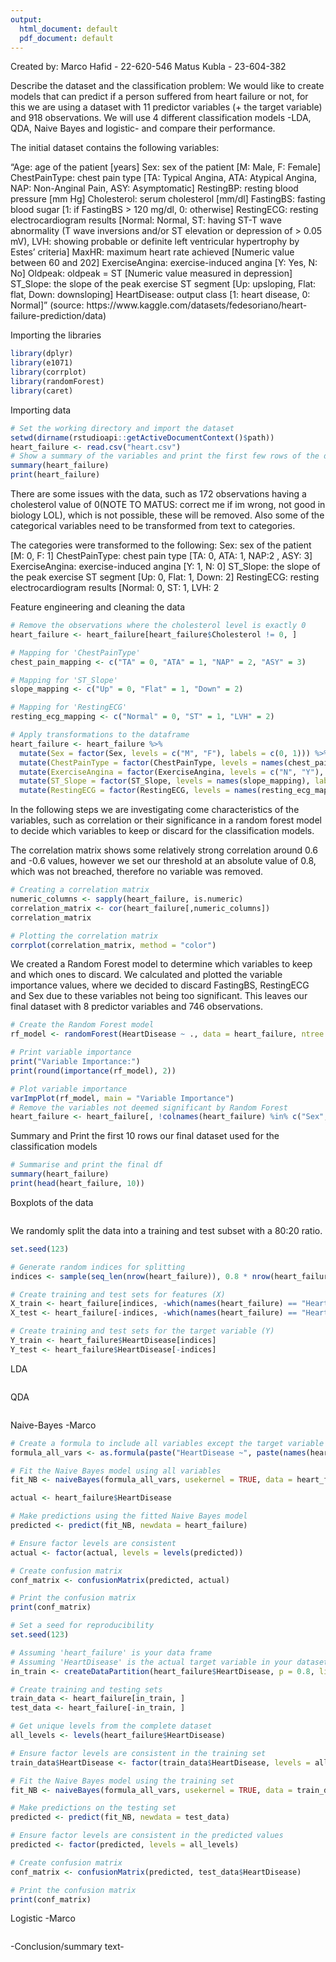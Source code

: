 ```yaml
---
output:
  html_document: default
  pdf_document: default
---
```

Created by: 
Marco Hafid - 22-620-546
Matus Kubla - 23-604-382

Describe the dataset and the classification problem:
We would like to create models that can predict if a person suffered from heart failure or not, for this we are using a dataset with 11 predictor variables (+ the target variable) and 918 observations.
We will use 4 different classification models -LDA, QDA, Naive Bayes and logistic- and compare their performance.

The initial dataset contains the following variables:

"Age: age of the patient [years]
Sex: sex of the patient [M: Male, F: Female]
ChestPainType: chest pain type [TA: Typical Angina, ATA: Atypical Angina, NAP: Non-Anginal Pain, ASY: Asymptomatic]
RestingBP: resting blood pressure [mm Hg]
Cholesterol: serum cholesterol [mm/dl]
FastingBS: fasting blood sugar [1: if FastingBS > 120 mg/dl, 0: otherwise]
RestingECG: resting electrocardiogram results [Normal: Normal, ST: having ST-T wave abnormality (T wave inversions and/or ST elevation or depression of > 0.05 mV), LVH: showing probable or definite left ventricular hypertrophy by Estes' criteria]
MaxHR: maximum heart rate achieved [Numeric value between 60 and 202]
ExerciseAngina: exercise-induced angina [Y: Yes, N: No]
Oldpeak: oldpeak = ST [Numeric value measured in depression]
ST_Slope: the slope of the peak exercise ST segment [Up: upsloping, Flat: flat, Down: downsloping]
HeartDisease: output class [1: heart disease, 0: Normal]"
(source: https://www.kaggle.com/datasets/fedesoriano/heart-failure-prediction/data)



Importing the libraries
```r
library(dplyr)
library(e1071)
library(corrplot)
library(randomForest)
library(caret)
```



Importing data
```r
# Set the working directory and import the dataset
setwd(dirname(rstudioapi::getActiveDocumentContext()$path))
heart_failure <- read.csv("heart.csv")
# Show a summary of the variables and print the first few rows of the dataframe
summary(heart_failure)
print(heart_failure)
```

There are some issues with the data, such as 172 observations having a cholesterol value of 0(NOTE TO MATUS: correct me if im wrong, not good in biology LOL), which is not possible, these will be removed. Also some of the categorical variables need to be transformed from text to categories.

The categories were transformed to the following:
Sex: sex of the patient [M: 0, F: 1]
ChestPainType: chest pain type [TA: 0, ATA: 1, NAP:2 , ASY: 3]
ExerciseAngina: exercise-induced angina [Y: 1, N: 0]
ST_Slope: the slope of the peak exercise ST segment [Up: 0, Flat: 1, Down: 2]
RestingECG: resting electrocardiogram results [Normal: 0, ST: 1, LVH: 2

Feature engineering and cleaning the data
```r
# Remove the observations where the cholesterol level is exactly 0
heart_failure <- heart_failure[heart_failure$Cholesterol != 0, ]

# Mapping for 'ChestPainType'
chest_pain_mapping <- c("TA" = 0, "ATA" = 1, "NAP" = 2, "ASY" = 3)

# Mapping for 'ST_Slope'
slope_mapping <- c("Up" = 0, "Flat" = 1, "Down" = 2)

# Mapping for 'RestingECG'
resting_ecg_mapping <- c("Normal" = 0, "ST" = 1, "LVH" = 2)

# Apply transformations to the dataframe
heart_failure <- heart_failure %>%
  mutate(Sex = factor(Sex, levels = c("M", "F"), labels = c(0, 1))) %>%
  mutate(ChestPainType = factor(ChestPainType, levels = names(chest_pain_mapping), labels = chest_pain_mapping)) %>%
  mutate(ExerciseAngina = factor(ExerciseAngina, levels = c("N", "Y"), labels = c(0, 1))) %>%
  mutate(ST_Slope = factor(ST_Slope, levels = names(slope_mapping), labels = slope_mapping)) %>%
  mutate(RestingECG = factor(RestingECG, levels = names(resting_ecg_mapping), labels = resting_ecg_mapping))

```

In the following steps we are investigating come characteristics of the variables, such as correlation or their significance in a random forest model to decide which variables to keep or discard for the classification models.

The correlation matrix shows some relatively strong correlation around 0.6 and -0.6 values, however we set our threshold at an absolute value of 0.8, which was not breached, therefore no variable was removed.
```r
# Creating a correlation matrix
numeric_columns <- sapply(heart_failure, is.numeric)
correlation_matrix <- cor(heart_failure[,numeric_columns])
correlation_matrix

# Plotting the correlation matrix 
corrplot(correlation_matrix, method = "color")
```

We created a Random Forest model to determine which variables to keep and which ones to discard. We calculated and plotted the variable importance values, where we decided to discard FastingBS, RestingECG and Sex due to these variables not being too significant. This leaves our final dataset with 8 predictor variables and 746 observations.
```r
# Create the Random Forest model
rf_model <- randomForest(HeartDisease ~ ., data = heart_failure, ntree = 100, mtry=4, type = "classification")

# Print variable importance
print("Variable Importance:")
print(round(importance(rf_model), 2))

# Plot variable importance
varImpPlot(rf_model, main = "Variable Importance")
# Remove the variables not deemed significant by Random Forest
heart_failure <- heart_failure[, !colnames(heart_failure) %in% c("Sex", "FastingBS", "RestingECG")]
```

Summary and Print the first 10 rows our final dataset  used for the classification models
```r
# Summarise and print the final df
summary(heart_failure)
print(head(heart_failure, 10))
```



Boxplots of the data
```r

```


We randomly split the data into a training and test subset with a 80:20 ratio.
```r
set.seed(123)

# Generate random indices for splitting
indices <- sample(seq_len(nrow(heart_failure)), 0.8 * nrow(heart_failure))

# Create training and test sets for features (X)
X_train <- heart_failure[indices, -which(names(heart_failure) == "HeartDisease")]
X_test <- heart_failure[-indices, -which(names(heart_failure) == "HeartDisease")]

# Create training and test sets for the target variable (Y)
Y_train <- heart_failure$HeartDisease[indices]
Y_test <- heart_failure$HeartDisease[-indices]
```




LDA
```r

```


QDA
```r

```



Naive-Bayes -Marco
```r
# Create a formula to include all variables except the target variable
formula_all_vars <- as.formula(paste("HeartDisease ~", paste(names(heart_failure)[-which(names(heart_failure) == "HeartDisease")], collapse = "+")))

# Fit the Naive Bayes model using all variables
fit_NB <- naiveBayes(formula_all_vars, usekernel = TRUE, data = heart_failure)


```

```r
actual <- heart_failure$HeartDisease

# Make predictions using the fitted Naive Bayes model
predicted <- predict(fit_NB, newdata = heart_failure)

# Ensure factor levels are consistent
actual <- factor(actual, levels = levels(predicted))

# Create confusion matrix
conf_matrix <- confusionMatrix(predicted, actual)

# Print the confusion matrix
print(conf_matrix)
```

```r
# Set a seed for reproducibility
set.seed(123)

# Assuming 'heart_failure' is your data frame
# Assuming 'HeartDisease' is the actual target variable in your dataset
in_train <- createDataPartition(heart_failure$HeartDisease, p = 0.8, list = FALSE)

# Create training and testing sets
train_data <- heart_failure[in_train, ]
test_data <- heart_failure[-in_train, ]

# Get unique levels from the complete dataset
all_levels <- levels(heart_failure$HeartDisease)

# Ensure factor levels are consistent in the training set
train_data$HeartDisease <- factor(train_data$HeartDisease, levels = all_levels)

# Fit the Naive Bayes model using the training set
fit_NB <- naiveBayes(formula_all_vars, usekernel = TRUE, data = train_data)

# Make predictions on the testing set
predicted <- predict(fit_NB, newdata = test_data)

# Ensure factor levels are consistent in the predicted values
predicted <- factor(predicted, levels = all_levels)

# Create confusion matrix
conf_matrix <- confusionMatrix(predicted, test_data$HeartDisease)

# Print the confusion matrix
print(conf_matrix)
```



Logistic -Marco
```r

```



-Conclusion/summary text-
